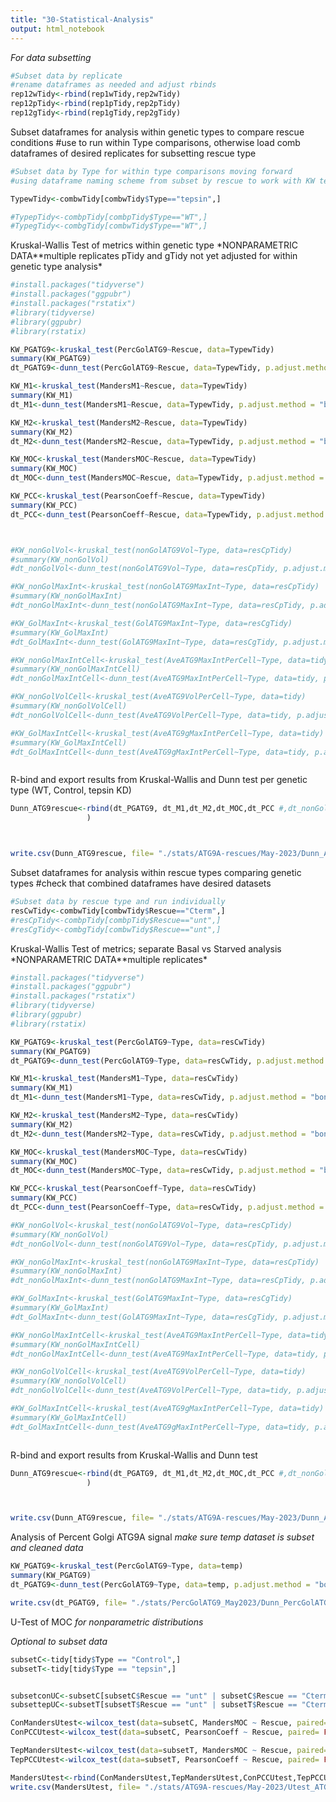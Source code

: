 ```yaml
---
title: "30-Statistical-Analysis"
output: html_notebook
---
```

*For data subsetting*
```r
#Subset data by replicate
#rename dataframes as needed and adjust rbinds
rep12wTidy<-rbind(rep1wTidy,rep2wTidy)
rep12pTidy<-rbind(rep1pTidy,rep2pTidy)
rep12gTidy<-rbind(rep1gTidy,rep2gTidy)
```
Subset dataframes for analysis within genetic types to compare rescue conditions
#use to run within Type comparisons, otherwise load comb dataframes of desired replicates for subsetting rescue type
```r
#Subset data by Type for within type comparisons moving forward
#using dataframe naming scheme from subset by rescue to work with KW test

TypewTidy<-combwTidy[combwTidy$Type=="tepsin",]

#TypepTidy<-combpTidy[combpTidy$Type=="WT",]
#TypegTidy<-combgTidy[combwTidy$Type=="WT",]
```


Kruskal-Wallis Test of metrics within genetic type
*NONPARAMETRIC DATA**multiple replicates*
*pTidy and gTidy not yet adjusted for within genetic type analysis*
```r

#install.packages("tidyverse")
#install.packages("ggpubr")
#install.packages("rstatix")
#library(tidyverse)
#library(ggpubr)
#library(rstatix)

KW_PGATG9<-kruskal_test(PercGolATG9~Rescue, data=TypewTidy)
summary(KW_PGATG9)
dt_PGATG9<-dunn_test(PercGolATG9~Rescue, data=TypewTidy, p.adjust.method = "bonferroni")

KW_M1<-kruskal_test(MandersM1~Rescue, data=TypewTidy)
summary(KW_M1)
dt_M1<-dunn_test(MandersM1~Rescue, data=TypewTidy, p.adjust.method = "bonferroni")

KW_M2<-kruskal_test(MandersM2~Rescue, data=TypewTidy)
summary(KW_M2)
dt_M2<-dunn_test(MandersM2~Rescue, data=TypewTidy, p.adjust.method = "bonferroni")

KW_MOC<-kruskal_test(MandersMOC~Rescue, data=TypewTidy)
summary(KW_MOC)
dt_MOC<-dunn_test(MandersMOC~Rescue, data=TypewTidy, p.adjust.method = "bonferroni")

KW_PCC<-kruskal_test(PearsonCoeff~Rescue, data=TypewTidy)
summary(KW_PCC)
dt_PCC<-dunn_test(PearsonCoeff~Rescue, data=TypewTidy, p.adjust.method = "bonferroni")



#KW_nonGolVol<-kruskal_test(nonGolATG9Vol~Type, data=resCpTidy)
#summary(KW_nonGolVol)
#dt_nonGolVol<-dunn_test(nonGolATG9Vol~Type, data=resCpTidy, p.adjust.method = "bonferroni")

#KW_nonGolMaxInt<-kruskal_test(nonGolATG9MaxInt~Type, data=resCpTidy)
#summary(KW_nonGolMaxInt)
#dt_nonGolMaxInt<-dunn_test(nonGolATG9MaxInt~Type, data=resCpTidy, p.adjust.method = "bonferroni")

#KW_GolMaxInt<-kruskal_test(GolATG9MaxInt~Type, data=resCgTidy)
#summary(KW_GolMaxInt)
#dt_GolMaxInt<-dunn_test(GolATG9MaxInt~Type, data=resCgTidy, p.adjust.method = "bonferroni")

#KW_nonGolMaxIntCell<-kruskal_test(AveATG9MaxIntPerCell~Type, data=tidy)
#summary(KW_nonGolMaxIntCell)
#dt_nonGolMaxIntCell<-dunn_test(AveATG9MaxIntPerCell~Type, data=tidy, p.adjust.method = "bonferroni")

#KW_nonGolVolCell<-kruskal_test(AveATG9VolPerCell~Type, data=tidy)
#summary(KW_nonGolVolCell)
#dt_nonGolVolCell<-dunn_test(AveATG9VolPerCell~Type, data=tidy, p.adjust.method = "bonferroni")

#KW_GolMaxIntCell<-kruskal_test(AveATG9gMaxIntPerCell~Type, data=tidy)
#summary(KW_GolMaxIntCell)
#dt_GolMaxIntCell<-dunn_test(AveATG9gMaxIntPerCell~Type, data=tidy, p.adjust.method = "bonferroni")



```


R-bind and export results from Kruskal-Wallis and Dunn test per genetic type (WT, Control, tepsin KD)
```r
Dunn_ATG9rescue<-rbind(dt_PGATG9, dt_M1,dt_M2,dt_MOC,dt_PCC #,dt_nonGolVol,dt_nonGolMaxInt,dt_GolMaxInt#,dt_nonGolMaxIntCell,dt_nonGolVolCell,dt_GolMaxIntCell
                 )



write.csv(Dunn_ATG9rescue, file= "./stats/ATG9A-rescues/May-2023/Dunn_ATG9-rescue-tepsin_4046-4048-4049_6Jun23.csv")

```







Subset dataframes for analysis within rescue types comparing genetic types
#check that combined dataframes have desired datasets
```r
#Subset data by rescue type and run individually
resCwTidy<-combwTidy[combwTidy$Rescue=="Cterm",]
#resCpTidy<-combpTidy[combpTidy$Rescue=="unt",]
#resCgTidy<-combgTidy[combwTidy$Rescue=="unt",]
```

Kruskal-Wallis Test of metrics; separate Basal vs Starved analysis
*NONPARAMETRIC DATA**multiple replicates*
```r

#install.packages("tidyverse")
#install.packages("ggpubr")
#install.packages("rstatix")
#library(tidyverse)
#library(ggpubr)
#library(rstatix)

KW_PGATG9<-kruskal_test(PercGolATG9~Type, data=resCwTidy)
summary(KW_PGATG9)
dt_PGATG9<-dunn_test(PercGolATG9~Type, data=resCwTidy, p.adjust.method = "bonferroni")

KW_M1<-kruskal_test(MandersM1~Type, data=resCwTidy)
summary(KW_M1)
dt_M1<-dunn_test(MandersM1~Type, data=resCwTidy, p.adjust.method = "bonferroni")

KW_M2<-kruskal_test(MandersM2~Type, data=resCwTidy)
summary(KW_M2)
dt_M2<-dunn_test(MandersM2~Type, data=resCwTidy, p.adjust.method = "bonferroni")

KW_MOC<-kruskal_test(MandersMOC~Type, data=resCwTidy)
summary(KW_MOC)
dt_MOC<-dunn_test(MandersMOC~Type, data=resCwTidy, p.adjust.method = "bonferroni")

KW_PCC<-kruskal_test(PearsonCoeff~Type, data=resCwTidy)
summary(KW_PCC)
dt_PCC<-dunn_test(PearsonCoeff~Type, data=resCwTidy, p.adjust.method = "bonferroni")

#KW_nonGolVol<-kruskal_test(nonGolATG9Vol~Type, data=resCpTidy)
#summary(KW_nonGolVol)
#dt_nonGolVol<-dunn_test(nonGolATG9Vol~Type, data=resCpTidy, p.adjust.method = "bonferroni")

#KW_nonGolMaxInt<-kruskal_test(nonGolATG9MaxInt~Type, data=resCpTidy)
#summary(KW_nonGolMaxInt)
#dt_nonGolMaxInt<-dunn_test(nonGolATG9MaxInt~Type, data=resCpTidy, p.adjust.method = "bonferroni")

#KW_GolMaxInt<-kruskal_test(GolATG9MaxInt~Type, data=resCgTidy)
#summary(KW_GolMaxInt)
#dt_GolMaxInt<-dunn_test(GolATG9MaxInt~Type, data=resCgTidy, p.adjust.method = "bonferroni")

#KW_nonGolMaxIntCell<-kruskal_test(AveATG9MaxIntPerCell~Type, data=tidy)
#summary(KW_nonGolMaxIntCell)
#dt_nonGolMaxIntCell<-dunn_test(AveATG9MaxIntPerCell~Type, data=tidy, p.adjust.method = "bonferroni")

#KW_nonGolVolCell<-kruskal_test(AveATG9VolPerCell~Type, data=tidy)
#summary(KW_nonGolVolCell)
#dt_nonGolVolCell<-dunn_test(AveATG9VolPerCell~Type, data=tidy, p.adjust.method = "bonferroni")

#KW_GolMaxIntCell<-kruskal_test(AveATG9gMaxIntPerCell~Type, data=tidy)
#summary(KW_GolMaxIntCell)
#dt_GolMaxIntCell<-dunn_test(AveATG9gMaxIntPerCell~Type, data=tidy, p.adjust.method = "bonferroni")



```


R-bind and export results from Kruskal-Wallis and Dunn test
```r
Dunn_ATG9rescue<-rbind(dt_PGATG9, dt_M1,dt_M2,dt_MOC,dt_PCC #,dt_nonGolVol,dt_nonGolMaxInt,dt_GolMaxInt#,dt_nonGolMaxIntCell,dt_nonGolVolCell,dt_GolMaxIntCell
                 )



write.csv(Dunn_ATG9rescue, file= "./stats/ATG9A-rescues/May-2023/Dunn_ATG9-rescue-Cterm_4046-4048-4049_5Jun23.csv")

```


Analysis of Percent Golgi ATG9A signal
*make sure temp dataset is subset and cleaned data*
```r
KW_PGATG9<-kruskal_test(PercGolATG9~Type, data=temp)
summary(KW_PGATG9)
dt_PGATG9<-dunn_test(PercGolATG9~Type, data=temp, p.adjust.method = "bonferroni")

write.csv(dt_PGATG9, file= "./stats/PercGolATG9_May2023/Dunn_PercGolATG9_4019-4020-4022-4026_15May23.csv")
```



U-Test of MOC
*for nonparametric distributions*


*Optional to subset data*
```r
subsetC<-tidy[tidy$Type == "Control",]
subsetT<-tidy[tidy$Type == "tepsin",]


subsetconUC<-subsetC[subsetC$Rescue == "unt" | subsetC$Rescue == "Cterm",]
subsettepUC<-subsetT[subsetT$Rescue == "unt" | subsetT$Rescue == "Cterm",]


```

```r

ConMandersUtest<-wilcox_test(data=subsetC, MandersMOC ~ Rescue, paired= FALSE)
ConPCCUtest<-wilcox_test(data=subsetC, PearsonCoeff ~ Rescue, paired= FALSE)

TepMandersUtest<-wilcox_test(data=subsetT, MandersMOC ~ Rescue, paired= FALSE)
TepPCCUtest<-wilcox_test(data=subsetT, PearsonCoeff ~ Rescue, paired= FALSE)

MandersUtest<-rbind(ConMandersUtest,TepMandersUtest,ConPCCUtest,TepPCCUtest)
write.csv(MandersUtest, file= "./stats/ATG9A-rescues/May-2023/Utest_ATG9-rescue_4046-4048-4049_5Jun23.csv")

```

